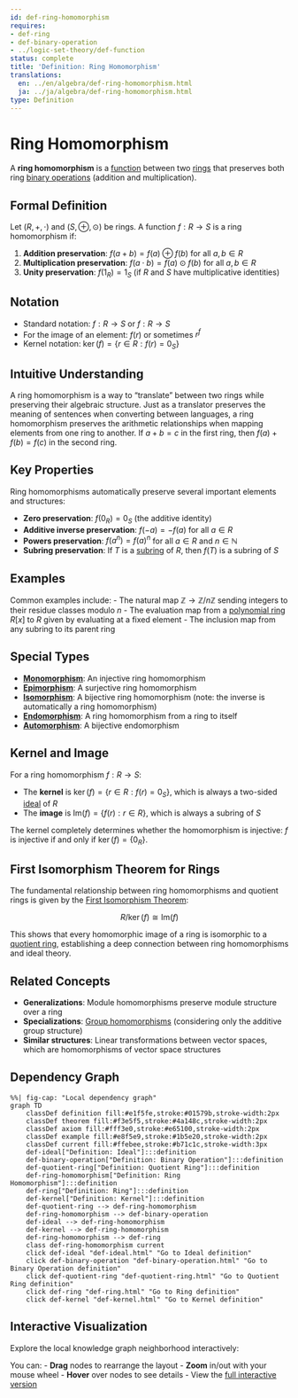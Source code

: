 ```yaml
---
id: def-ring-homomorphism
requires:
- def-ring
- def-binary-operation
- ../logic-set-theory/def-function
status: complete
title: 'Definition: Ring Homomorphism'
translations:
  en: ../en/algebra/def-ring-homomorphism.html
  ja: ../ja/algebra/def-ring-homomorphism.html
type: Definition
---
```


# Ring Homomorphism {#def-ring-homomorphism}

A **ring homomorphism** is a [function](../logic-set-theory/def-function.qmd) between two [rings](def-ring.qmd) that preserves both ring [binary operations](def-binary-operation.qmd) (addition and multiplication).

## Formal Definition

Let $(R, +, \cdot)$ and $(S, \oplus, \odot)$ be rings. A function $f: R \to S$ is a ring homomorphism if:

1. **Addition preservation**: $f(a + b) = f(a) \oplus f(b)$ for all $a, b \in R$
2. **Multiplication preservation**: $f(a \cdot b) = f(a) \odot f(b)$ for all $a, b \in R$
3. **Unity preservation**: $f(1_R) = 1_S$ (if $R$ and $S$ have multiplicative identities)

## Notation

- Standard notation: $f: R \to S$ or $f: R \rightarrow S$
- For the image of an element: $f(r)$ or sometimes $r^f$
- Kernel notation: $\ker(f) = \{r \in R : f(r) = 0_S\}$

## Intuitive Understanding

A ring homomorphism is a way to "translate" between two rings while preserving their algebraic structure. Just as a translator preserves the meaning of sentences when converting between languages, a ring homomorphism preserves the arithmetic relationships when mapping elements from one ring to another. If $a + b = c$ in the first ring, then $f(a) + f(b) = f(c)$ in the second ring.

## Key Properties

Ring homomorphisms automatically preserve several important elements and structures:

- **Zero preservation**: $f(0_R) = 0_S$ (the additive identity)
- **Additive inverse preservation**: $f(-a) = -f(a)$ for all $a \in R$
- **Powers preservation**: $f(a^n) = f(a)^n$ for all $a \in R$ and $n \in \mathbb{N}$
- **Subring preservation**: If $T$ is a [subring](def-subring.qmd) of $R$, then $f(T)$ is a subring of $S$

## Examples

Common examples include:
- The natural map $\mathbb{Z} \to \mathbb{Z}/n\mathbb{Z}$ sending integers to their residue classes modulo $n$
- The evaluation map from a [polynomial ring](def-polynomial-ring.qmd) $R[x]$ to $R$ given by evaluating at a fixed element
- The inclusion map from any subring to its parent ring

## Special Types

- **[Monomorphism](../category-theory/def-monomorphism.qmd)**: An injective ring homomorphism
- **[Epimorphism](../category-theory/def-epimorphism.qmd)**: A surjective ring homomorphism
- **[Isomorphism](def-isomorphism.qmd)**: A bijective ring homomorphism (note: the inverse is automatically a ring homomorphism)
- **[Endomorphism](def-endomorphism.qmd)**: A ring homomorphism from a ring to itself
- **[Automorphism](def-automorphism.qmd)**: A bijective endomorphism

## Kernel and Image

For a ring homomorphism $f: R \to S$:

- The **kernel** is $\ker(f) = \{r \in R : f(r) = 0_S\}$, which is always a two-sided [ideal](def-ideal.qmd) of $R$
- The **image** is $\text{Im}(f) = \{f(r) : r \in R\}$, which is always a subring of $S$

The kernel completely determines whether the homomorphism is injective: $f$ is injective if and only if $\ker(f) = \{0_R\}$.

## First Isomorphism Theorem for Rings

The fundamental relationship between ring homomorphisms and quotient rings is given by the [First Isomorphism Theorem](thm-first-isomorphism.qmd):

$$R/\ker(f) \cong \text{Im}(f)$$

This shows that every homomorphic image of a ring is isomorphic to a [quotient ring](def-quotient-ring.qmd), establishing a deep connection between ring homomorphisms and ideal theory.

## Related Concepts

- **Generalizations**: Module homomorphisms preserve module structure over a ring
- **Specializations**: [Group homomorphisms](def-homomorphism.qmd) (considering only the additive group structure)
- **Similar structures**: Linear transformations between vector spaces, which are homomorphisms of vector space structures

## Dependency Graph

```mermaid
%%| fig-cap: "Local dependency graph"
graph TD
    classDef definition fill:#e1f5fe,stroke:#01579b,stroke-width:2px
    classDef theorem fill:#f3e5f5,stroke:#4a148c,stroke-width:2px
    classDef axiom fill:#fff3e0,stroke:#e65100,stroke-width:2px
    classDef example fill:#e8f5e9,stroke:#1b5e20,stroke-width:2px
    classDef current fill:#ffebee,stroke:#b71c1c,stroke-width:3px
    def-ideal["Definition: Ideal"]:::definition
    def-binary-operation["Definition: Binary Operation"]:::definition
    def-quotient-ring["Definition: Quotient Ring"]:::definition
    def-ring-homomorphism["Definition: Ring Homomorphism"]:::definition
    def-ring["Definition: Ring"]:::definition
    def-kernel["Definition: Kernel"]:::definition
    def-quotient-ring --> def-ring-homomorphism
    def-ring-homomorphism --> def-binary-operation
    def-ideal --> def-ring-homomorphism
    def-kernel --> def-ring-homomorphism
    def-ring-homomorphism --> def-ring
    class def-ring-homomorphism current
    click def-ideal "def-ideal.html" "Go to Ideal definition"
    click def-binary-operation "def-binary-operation.html" "Go to Binary Operation definition"
    click def-quotient-ring "def-quotient-ring.html" "Go to Quotient Ring definition"
    click def-ring "def-ring.html" "Go to Ring definition"
    click def-kernel "def-kernel.html" "Go to Kernel definition"
```

## Interactive Visualization

Explore the local knowledge graph neighborhood interactively:

::: {.graph-viz data-id="def-ring-homomorphism" data-width="700" data-height="500"}
:::

You can:
- **Drag** nodes to rearrange the layout
- **Zoom** in/out with your mouse wheel
- **Hover** over nodes to see details
- View the [full interactive version](../../output/interactive/def-ring-homomorphism.html){target="_blank"}
